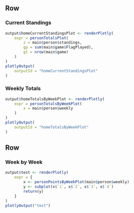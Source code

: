 Row
----------

### **Current Standings**

```r
output$homeCurrentStandingsPlot <- renderPlotly(
    expr = personTotalsPlot(
        z = main$person$standings,
        gp = sum(main$game$FlagPlayed),
        gt = nrow(main$game)
    )
)
plotlyOutput(
    outputId = "homeCurrentStandingsPlot"
)
```

### **Weekly Totals**

```r
output$homeTotalsByWeekPlot <- renderPlotly(
    expr = personTotalsByWeekPlot(
        x = main$person$weekly
    )
)
plotlyOutput(
    outputId = "homeTotalsByWeekPlot"
)
```

Row
----------

### **Week by Week**

```r
output$test <- renderPlotly(
    expr = {
        x <- personPointsByWeekPlot(main$person$weekly)
        y <- subplot(x$`1`, x$`2`, x$`3`, x$`4`)
        return(y)
    }
)
plotlyOutput("test")
```
